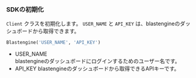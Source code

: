 ### SDKの初期化

`Client` クラスを初期化します。 `USER_NAME` と `API_KEY` は、blastengineのダッシュボードから取得できます。

```python
Blastengine('USER_NAME', 'API_KEY')
```

- USER_NAME  
	blastengineのダッシュボードにログインするためのユーザー名です。
- API_KEY
	blastengineのダッシュボードから取得できるAPIキーです。
